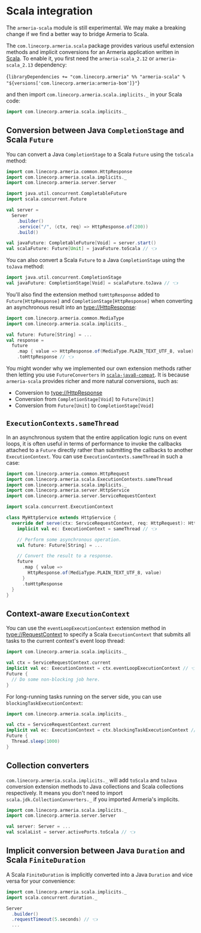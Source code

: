 
# Scala integration

<Tip>

The `armeria-scala` module is still experimental. We may make a breaking change if we find a better way
to bridge Armeria to Scala.

</Tip>

The `com.linecorp.armeria.scala` package provides various useful extension methods and implicit conversions
for an Armeria application written in [Scala](https://www.scala-lang.org/). To enable it, you first need
the `armeria-scala_2.12` or `armeria-scala_2.13` dependency:

<CodeBlock language="groovy" filename="build.sbt">{`
libraryDependencies += "com.linecorp.armeria" %% "armeria-scala" % "${versions['com.linecorp.armeria:armeria-bom']}"
`}</CodeBlock>

and then import `com.linecorp.armeria.scala.implicits._` in your Scala code:

```scala
import com.linecorp.armeria.scala.implicits._
```

## Conversion between Java `CompletionStage` and Scala `Future`

You can convert a Java `CompletionStage` to a Scala `Future` using the `toScala` method:

```scala
import com.linecorp.armeria.common.HttpResponse
import com.linecorp.armeria.scala.implicits._
import com.linecorp.armeria.server.Server

import java.util.concurrent.CompletableFuture
import scala.concurrent.Future

val server =
  Server
    .builder()
    .service("/", (ctx, req) => HttpResponse.of(200))
    .build()

val javaFuture: CompletableFuture[Void] = server.start()
val scalaFuture: Future[Unit] = javaFuture.toScala // 👈
```

You can also convert a Scala `Future` to a Java `CompletionStage` using the `toJava` method:

```scala
import java.util.concurrent.CompletionStage
val javaFuture: CompletionStage[Void] = scalaFuture.toJava // 👈
```

You'll also find the extension method `toHttpResponse` added to `Future[HttpResponse]` and
`CompletionStage[HttpResponse]` when converting an asynchronous result into an <type://HttpResponse>:

```scala
import com.linecorp.armeria.common.MediaType
import com.linecorp.armeria.scala.implicits._

val future: Future[String] = ...
val response =
  future
    .map { value => HttpResponse.of(MediaType.PLAIN_TEXT_UTF_8, value) }
    .toHttpResponse // 👈
```

<Tip>

You might wonder why we implemented our own extension methods rather then letting you use
`FutureConverters` in [`scala-java8-compat`](https://github.com/scala/scala-java8-compat).
It is because `armeria-scala` provides richer and more natural conversions, such as:

- Conversion to <type://HttpResponse>
- Conversion from `CompletionStage[Void]` to `Future[Unit]`
- Conversion from `Future[Unit]` to `CompletionStage[Void]`

</Tip>

## `ExecutionContexts.sameThread`

In an asynchronous system that the entire application logic runs on event loops, it is often useful
in terms of performance to invoke the callbacks attached to a `Future` directly rather than submitting
the callbacks to another `ExecutionContext`. You can use `ExecutionContexts.sameThread` in such a case:

```scala
import com.linecorp.armeria.common.HttpRequest
import com.linecorp.armeria.scala.ExecutionContexts.sameThread
import com.linecorp.armeria.scala.implicits._
import com.linecorp.armeria.server.HttpService
import com.linecorp.armeria.server.ServiceRequestContext

import scala.concurrent.ExecutionContext

class MyHttpService extends HttpService {
  override def serve(ctx: ServiceRequestContext, req: HttpRequest): HttpResponse = {
    implicit val ec: ExecutionContext = sameThread // 👈

    // Perform some asynchronous operation.
    val future: Future[String] = ...

    // Convert the result to a response.
    future
      .map { value =>
        HttpResponse.of(MediaType.PLAIN_TEXT_UTF_8, value)
      }
      .toHttpResponse
  }
}
```

## Context-aware `ExecutionContext`

You can use the `eventLoopExecutionContext` extension method in <type://RequestContext> to specify a Scala
`ExecutionContext` that submits all tasks to the current context's event loop thread:

```scala
import com.linecorp.armeria.scala.implicits._

val ctx = ServiceRequestContext.current
implicit val ec: ExecutionContext = ctx.eventLoopExecutionContext // 👈
Future {
  // Do some non-blocking job here.
}
```

For long-running tasks running on the server side, you can use `blockingTaskExecutionContext`:

```scala
import com.linecorp.armeria.scala.implicits._

val ctx = ServiceRequestContext.current
implicit val ec: ExecutionContext = ctx.blockingTaskExecutionContext // 👈
Future {
  Thread.sleep(1000)
}
```

## Collection converters

`com.linecorp.armeria.scala.implicits._` will add `toScala` and `toJava` conversion extension methods to
Java collections and Scala collections respectively. It means you don't need to import
`scala.jdk.CollectionConverters._` if you imported Armeria's implicits.

```scala
import com.linecorp.armeria.scala.implicits._
import com.linecorp.armeria.server.Server

val server: Server = ...
val scalaList = server.activePorts.toScala // 👈
```

## Implicit conversion between Java `Duration` and Scala `FiniteDuration`

A Scala `FiniteDuration` is implicitly converted into a Java `Duration` and vice versa for your convenience:

```scala
import com.linecorp.armeria.scala.implicits._
import scala.concurrent.duration._

Server
  .builder()
  .requestTimeout(5.seconds) // 👈
  ...
```
